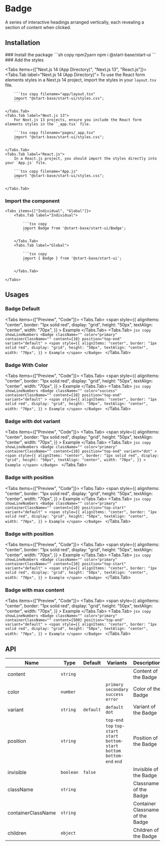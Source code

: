 
# Badge

A series of interactive headings arranged vertically, each revealing a section of content when clicked.

## Installation

<Steps>
### Install the package
```sh copy npm2yarn
npm i @start-base/start-ui
```
### Add the styles

<Tabs items={["Next.js 14 (App Directory)", "Next.js 13", "React.js"]}>
    <Tabs.Tab label="Next.js 14 (App Directory)">
        To use the React form elements styles in a Next.js 14 project, import the styles in your `layout.tsx` file.

        ```tsx copy filename="app/layout.tsx"
        import "@start-base/start-ui/styles.css";
        ```

    </Tabs.Tab>
    <Tabs.Tab label="Next.js 13">
        For Next.js 13 projects, ensure you include the React form elements styles in the `_app.tsx` file.

        ```tsx copy filename="pages/_app.tsx"
        import "@start-base/start-ui/styles.css";
        ```

    </Tabs.Tab>
    <Tabs.Tab label="React.js">
        In a React.js project, you should import the styles directly into your `App.js` file.

        ```tsx copy filename="App.js"
        import "@start-base/start-ui/styles.css";
        ```

    </Tabs.Tab>

</Tabs>

### Import the component

    <Tabs items={["Individual", "Global"]}>
        <Tabs.Tab label="Individual">

            ```tsx copy
            import Badge from '@start-base/start-ui/Badge';
            ```

        </Tabs.Tab>
        <Tabs.Tab label="Global">

            ```tsx copy
            import { Badge } from '@start-base/start-ui';
            ```

        </Tabs.Tab>

    </Tabs>

</Steps>

## Usages

### Badge Default

<Tabs items={["Preview", "Code"]}>
  <Tabs.Tab>
    <Preview height="200px" width="auto">
      <Badge
        className=""
        color="primary"
        containerClassName=""
        content={10}
        position="top-end"
        variant="default"
      >
        <span
          style={{
            alignItems: "center",
            border: "1px solid red",
            display: "grid",
            height: "50px",
            textAlign: "center",
            width: "70px",
          }}
        >
          Example
        </span>
      </Badge>
    </Preview>
  </Tabs.Tab>
  <Tabs.Tab>
    ```jsx copy showLineNumbers
    <Badge
      className=""
      color="primary"
      containerClassName=""
      content={10}
      position="top-end"
      variant="default"
    >
      <span
        style={{
          alignItems: "center",
          border: "1px solid red",
          display: "grid",
          height: "50px",
          textAlign: "center",
          width: "70px",
        }}
      >
        Example
      </span>
    </Badge>
    ```
  </Tabs.Tab>
</Tabs>

### Badge With Color

<Tabs items={["Preview", "Code"]}>
  <Tabs.Tab>
    <Preview height="200px" width="fit-content">
      <Badge
        className=""
        color="success"
        containerClassName=""
        content={10}
        position="top-end"
        variant="default"
      >
        <span
          style={{
            alignItems: "center",
            border: "1px solid red",
            display: "grid",
            height: "50px",
            textAlign: "center",
            width: "70px",
          }}
        >
          Example
        </span>
      </Badge>
    </Preview>
  </Tabs.Tab>
  <Tabs.Tab>
    ```jsx copy showLineNumbers
    <Badge
      className=""
      color="success"
      containerClassName=""
      content={10}
      position="top-end"
      variant="default"
    >
      <span
        style={{
          alignItems: "center",
          border: "1px solid red",
          display: "grid",
          height: "50px",
          textAlign: "center",
          width: "70px",
        }}
      >
        Example
      </span>
    </Badge>
    ```
  </Tabs.Tab>
</Tabs>

### Badge with dot variant

<Tabs items={["Preview", "Code"]}>
  <Tabs.Tab>
    <Preview height="200px" width="auto">
      <Badge
        className=""
        color="primary"
        containerClassName=""
        content={10}
        position="top-end"
        variant="dot"
      >
        <span
          style={{
            alignItems: "center",
            border: "1px solid red",
            display: "grid",
            height: "50px",
            textAlign: "center",
            width: "70px",
          }}
        >
          Example
        </span>
      </Badge>
    </Preview>
  </Tabs.Tab>
  <Tabs.Tab>
    ```jsx copy showLineNumbers
    <Badge
      className=""
      color="primary"
      containerClassName=""
      content={10}
      position="top-end"
      variant="dot"
    >
      <span
        style={{
          alignItems: "center",
          border: "1px solid red",
          display: "grid",
          height: "50px",
          textAlign: "center",
          width: "70px",
        }}
      >
        Example
      </span>
    </Badge>
    ```
  </Tabs.Tab>
</Tabs>

### Badge with position

<Tabs items={["Preview", "Code"]}>
  <Tabs.Tab>
    <Preview height="200px" width="auto">
      <Badge
        className=""
        color="primary"
        containerClassName=""
        content={10}
        position="top-start"
        variant="default"
      >
        <span
          style={{
            alignItems: "center",
            border: "1px solid red",
            display: "grid",
            height: "50px",
            textAlign: "center",
            width: "70px",
          }}
        >
          Example
        </span>
      </Badge>
    </Preview>
  </Tabs.Tab>
  <Tabs.Tab>
    ```jsx copy showLineNumbers
    <Badge
      className=""
      color="primary"
      containerClassName=""
      content={10}
      position="top-start"
      variant="default"
    >
      <span
        style={{
          alignItems: "center",
          border: "1px solid red",
          display: "grid",
          height: "50px",
          textAlign: "center",
          width: "70px",
        }}
      >
        Example
      </span>
    </Badge>
    ```
  </Tabs.Tab>
</Tabs>

### Badge with position

<Tabs items={["Preview", "Code"]}>
  <Tabs.Tab>
    <Preview height="200px" width="auto">
      <Badge
        className=""
        color="primary"
        containerClassName=""
        content={10}
        position="top-start"
        variant="default"
      >
        <span
          style={{
            alignItems: "center",
            border: "1px solid red",
            display: "grid",
            height: "50px",
            textAlign: "center",
            width: "70px",
          }}
        >
          Example
        </span>
      </Badge>
    </Preview>
  </Tabs.Tab>
  <Tabs.Tab>
    ```jsx copy showLineNumbers
    <Badge
      className=""
      color="primary"
      containerClassName=""
      content={10}
      position="top-start"
      variant="default"
    >
      <span
        style={{
          alignItems: "center",
          border: "1px solid red",
          display: "grid",
          height: "50px",
          textAlign: "center",
          width: "70px",
        }}
      >
        Example
      </span>
    </Badge>
    ```
  </Tabs.Tab>
</Tabs>

### Badge with max content

<Tabs items={["Preview", "Code"]}>
  <Tabs.Tab>
    <Preview height="200px" width="auto">
      <Badge
        className=""
        color="primary"
        containerClassName=""
        content={500}
        position="top-end"
        variant="default"
      >
        <span
          style={{
            alignItems: "center",
            border: "1px solid red",
            display: "grid",
            height: "50px",
            textAlign: "center",
            width: "70px",
          }}
        >
          Example
        </span>
      </Badge>
    </Preview>
  </Tabs.Tab>
  <Tabs.Tab>
    ```jsx copy showLineNumbers
    <Badge
      className=""
      color="primary"
      containerClassName=""
      content={500}
      position="top-end"
      variant="default"
    >
      <span
        style={{
          alignItems: "center",
          border: "1px solid red",
          display: "grid",
          height: "50px",
          textAlign: "center",
          width: "70px",
        }}
      >
        Example
      </span>
    </Badge>
    ```
  </Tabs.Tab>
</Tabs>

## API

| Name               | Type      | Default   | Variants                                                                       | Description                      |
| ------------------ | --------- | --------- | ------------------------------------------------------------------------------ | -------------------------------- |
| content            | `string`  |           |                                                                                | Content of the Badge             |
| color              | `number`  |           | `primary` `secondary` `success` `error`                                        | Color of the Badge               |
| variant            | `string`  | `default` | `default` `dot`                                                                | Variant of the Badge             |
| position           | `string`  |           | `top-end` `top` `top-start` `start` `bottom-start` `bottom` `bottom-end` `end` | Position of the Badge            |
| invisible          | `boolean` | `false`   |                                                                                | Invisible of the Badge           |
| className          | `string`  |           |                                                                                | Classname of the Badge           |
| containerClassName | `string`  |           |                                                                                | Container Classname of the Badge |
| children           | `object`  |           |                                                                                | Children of the Badge            |
